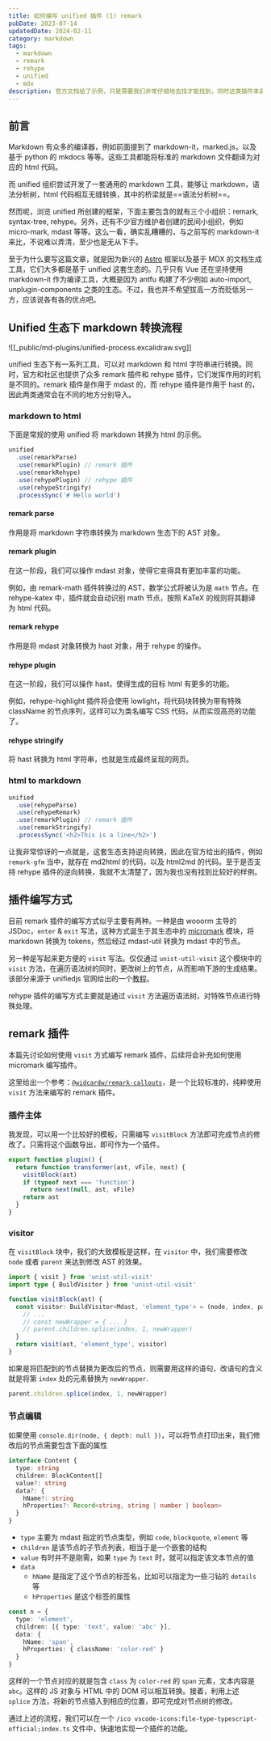 ```yaml
---
title: 如何编写 unified 插件 (1) remark
pubDate: 2023-07-14
updatedDate: 2024-02-11
category: markdown
tags:
  - markdown
  - remark
  - rehype
  - unified
  - mdx
description: 官方文档给了示例，只是需要我们非常仔细地去找才能找到，同时这类插件本身就比较难写，所以还是值得整理一下的。本篇进行一些基本介绍和简单 remark 插件编写的引入。
---
```


## 前言

Markdown 有众多的编译器，例如前面提到了 markdown-it，marked.js，以及基于 python 的 mkdocs 等等。这些工具都能将标准的 markdown 文件翻译为对应的 html 代码。

而 unified 组织尝试开发了一套通用的 markdown 工具，能够让 markdown，语法分析树，html 代码相互无缝转换，其中的桥梁就是==语法分析树==。

然而呢，浏览 unified 所创建的框架，下面主要包含的就有三个小组织：remark, syntax-tree, rehype。另外，还有不少官方维护者创建的民间小组织，例如 micro-mark, mdast 等等。这么一看，确实乱糟糟的，与之前写的 markdown-it 来比，不说难以弄清，至少也是无从下手。

至于为什么要写这篇文章，就是因为新兴的 [Astro](https://astro.build) 框架以及基于 MDX 的文档生成工具，它们大多都是基于 unified 这套生态的。几乎只有 Vue 还在坚持使用 markdown-it 作为编译工具，大概是因为 antfu 构建了不少例如 auto-import, unplugin-components 之类的生态。不过，我也并不希望拔高一方而贬低另一方，应该说各有各的优点吧。

## Unified 生态下 markdown 转换流程

![[_public/md-plugins/unified-process.excalidraw.svg]]

unified 生态下有一系列工具，可以对 markdown 和 html 字符串进行转换。同时，官方和社区也提供了众多 remark 插件和 rehype 插件，它们发挥作用的时机是不同的。remark 插件是作用于 mdast 的，而 rehype 插件是作用于 hast 的，因此两类通常会在不同的地方分别导入。

### markdown to html

下面是常规的使用 unified 将 markdown 转换为 html 的示例。

```js ins={3,5}
unified
  .use(remarkParse)
  .use(remarkPlugin) // remark 插件
  .use(remarkRehype)
  .use(rehypePlugin) // rehype 插件
  .use(rehypeStringify)
  .processSync('# Hello world')
```

#### remark parse

作用是将 markdown 字符串转换为 markdown 生态下的 AST 对象。

#### remark plugin

在这一阶段，我们可以操作 mdast 对象，使得它变得具有更加丰富的功能。

例如，由 remark-math 插件转换过的 AST，数学公式将被认为是 `math` 节点。在 rehype-katex 中，插件就会自动识别 math 节点，按照 KaTeX 的规则将其翻译为 html 代码。

#### remark rehype

作用是将 mdast 对象转换为 hast 对象，用于 rehype 的操作。

#### rehype plugin

在这一阶段，我们可以操作 hast，使得生成的目标 html 有更多的功能。

例如，rehype-highlight 插件将会使用 lowlight，将代码块转换为带有特殊 className 的节点序列，这样可以为类名编写 CSS 代码，从而实现高亮的功能了。

#### rehype stringify

将 hast 转换为 html 字符串，也就是生成最终呈现的网页。

### html to markdown

```js ins={4}
unified
  .use(rehypeParse)
  .use(rehypeRemark)
  .use(remarkPlugin) // remark 插件
  .use(remarkStringify)
  .processSync('<h2>This is a line</h2>')
```

让我非常惊讶的一点就是，这套生态支持逆向转换，因此在官方给出的插件，例如 `remark-gfm` 当中，就存在 md2html 的代码，以及 html2md 的代码。至于是否支持 rehype 插件的逆向转换，我就不太清楚了，因为我也没有找到比较好的样例。

## 插件编写方式

目前 remark 插件的编写方式似乎主要有两种。一种是由 wooorm 主导的 JSDoc，`enter` & `exit` 写法，这种方式诞生于其生态中的 [micromark](https://github.com/micromark/micromark) 模块，将 markdown 转换为 tokens，然后经过 mdast-util 转换为 mdast 中的节点。

另一种是写起来更方便的 `visit` 写法。仅仅通过 `unist-util-visit` 这个模块中的 `visit` 方法，在遍历语法树的同时，更改树上的节点，从而影响下游的生成结果。该部分来源于 unifiedjs 官网给出的一个[教程](https://unifiedjs.com/learn/guide/create-a-plugin/)。

rehype 插件的编写方式主要就是通过 `visit` 方法遍历语法树，对特殊节点进行特殊处理。

## remark 插件

本篇先讨论如何使用 `visit` 方式编写 remark 插件，后续将会补充如何使用 micromark 编写插件。

这里给出一个参考：[`@widcardw/remark-callouts`](https://github.com/widcardw/remark-callouts)，是一个比较标准的，纯粹使用 `visit` 方法来编写的 remark 插件。

### 插件主体

我发现，可以用一个比较好的模板，只需编写 `visitBlock` 方法即可完成节点的修改了。只需将这个函数导出，即可作为一个插件。

```ts {3}
export function plugin() {
  return function transformer(ast, vFile, next) {
    visitBlock(ast)
    if (typeof next === 'function')
      return next(null, ast, vFile)
    return ast
  }
}
```

### visitor

在 `visitBlock` 块中，我们的大致模板是这样，在 `visitor` 中，我们需要修改 `node` 或者 `parent` 来达到修改 AST 的效果。

```ts
import { visit } from 'unist-util-visit'
import type { BuildVisitor } from 'unist-util-visit'

function visitBlock(ast) {
  const visitor: BuildVisitor<Mdast, 'element_type'> = (node, index, parent) => {
    // ...
    // const newWrapper = { ... }
    // parent.children.splice(index, 1, newWrapper)
  }
  return visit(ast, 'element_type', visitor)
}
```

如果是将匹配到的节点替换为更改后的节点，则需要用这样的语句，改语句的含义就是将第 `index` 处的元素替换为 `newWrapper`.

```ts
parent.children.splice(index, 1, newWrapper)
```

### 节点编辑

如果使用 `console.dir(node, { depth: null })`，可以将节点打印出来，我们修改后的节点需要包含下面的属性

```ts
interface Content {
  type: string
  children: BlockContent[]
  value?: string
  data?: {
    hName?: string
    hProperties?: Record<string, string | number | boolean>
  }
}
```

- `type` 主要为 mdast 指定的节点类型，例如 `code`, `blockquote`, `element` 等
- `children` 是该节点的子节点列表，相当于是一个嵌套的结构
- `value` 有时并不是刚需，如果 `type` 为 `text` 时，就可以指定该文本节点的值
- `data`
	- `hName` 是指定了这个节点的标签名，比如可以指定为一些刁钻的 `details` 等
	- `hProperties` 是这个标签的属性

```ts
const n = {
  type: 'element',
  children: [{ type: 'text', value: 'abc' }],
  data: {
    hName: 'span',
    hProperties: { className: 'color-red' }
  }
}
```

这样的一个节点对应的就是包含 `class` 为 `color-red` 的 `span` 元素，文本内容是 `abc`。这样的 JS 对象与 HTML 中的 DOM 可以相互转换。接着，利用上述 `splice` 方法，将新的节点插入到相应的位置，即可完成对节点树的修改。

通过上述的流程，我们可以在一个 `/ico vscode-icons:file-type-typescript-official;index.ts` 文件中，快速地实现一个插件的功能。
